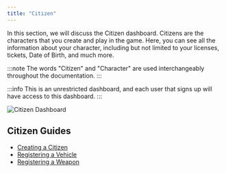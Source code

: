```yaml
---
title: "Citizen"
---
```


In this section, we will discuss the Citizen dashboard. Citizens are the characters that you create and play in the game.
Here, you can see all the information about your character, including but not limited to your licenses, tickets, Date of Birth, and much more.

:::note
The words "Citizen" and "Character" are used interchangeably throughout the documentation.
:::

:::info
This is an unrestricted dashboard, and each user that signs up will have access to this dashboard.
:::

![Citizen Dashboard](/user-guide/citizen/citizen-dashboard.png)

## Citizen Guides

- [Creating a Citizen](/user-guide/citizens/create-citizen)
- [Registering a Vehicle](/user-guide/citizens/register-vehicle)
- [Registering a Weapon](/user-guide/citizens/register-weapon)
